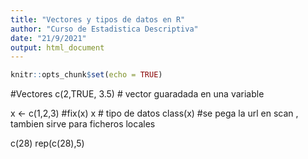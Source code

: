 ```yaml
---
title: "Vectores y tipos de datos en R"
author: "Curso de Estadistica Descriptiva"
date: "21/9/2021"
output: html_document
---
```


```r
knitr::opts_chunk$set(echo = TRUE)
```
#Vectores
c(2,TRUE, 3.5)
# vector guaradada en una variable

x <- c(1,2,3)
#fix(x)
x
# tipo de datos
class(x)
#se pega la url en scan , tambien sirve para ficheros locales

c(28)
rep(c(28),5)





